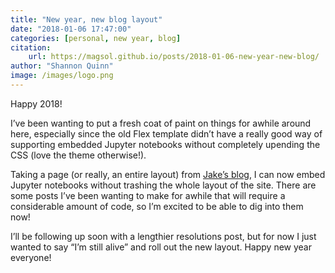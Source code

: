 ```yaml
---
title: "New year, new blog layout"
date: "2018-01-06 17:47:00"
categories: [personal, new year, blog]
citation:
    url: https://magsol.github.io/posts/2018-01-06-new-year-new-blog/
author: "Shannon Quinn"
image: /images/logo.png
---
```


Happy 2018!

I've been wanting to put a fresh coat of paint on things for awhile around here,
especially since the old Flex template didn't have a really good way of supporting
embedded Jupyter notebooks without completely upending the CSS (love the theme
otherwise!).

Taking a page (or really, an entire layout) from [Jake's blog](https://jakevdp.github.io/),
I can now embed Jupyter notebooks without trashing the whole layout of the site.
There are some posts I've been wanting to make for awhile that will require a
considerable amount of code, so I'm excited to be able to dig into them now!

I'll be following up soon with a lengthier resolutions post, but for now I just
wanted to say "I'm still alive" and roll out the new layout. Happy new year everyone!